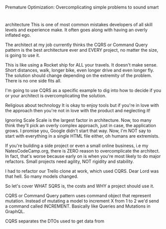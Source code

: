 Premature Optimization: Overcomplicating simple problems to sound smart

#

architecture
This is one of most common mistakes developers of all skill levels and experience make. It often goes along with having an overly inflated ego.

The architect at my job currently thinks the CQRS or Command Query pattern is the best architecture ever and EVERY project, no matter the size, is going to use it.

This is like using a Rocket ship for ALL your travels. It doesn't make sense. Short distances, walk, longer bike, even longer drive and even longer fly. The solution should change depending on the extremity of the problem. There is no one side fits all.

I'm going to use CQRS as a specific example to dig into how to decide if you or your architect is overcomplicating the solution.

Religious about technology
It is okay to enjoy tools but if you're in love with the approach then you're not in love with the product and neglecting it!

Ignoring Scale
Scale is the largest factor in architecture. Now, too many think they'll pick an overly complex approach, just in case, the application grows. I promise you, Google didn't start that way. Now, I'm NOT say to start with everything in a single HTML file either, oh humans are extremists.

If you're building a side project or even a small online business, i.e my NatesCodeCamp.org, there is ZERO reason to overcomplicate the architect. In fact, that's worse because early on is when you're most likely to do major refactors. Small projects need agility, NOT rigidity and stability.

I had to refactor our Trello clone at work, which used CQRS. Dear Lord was that hell. So many models changed.

So let's cover WHAT SQRS is, the costs and WHY a project should use it.

CQRS or Command Query pattern uses command object that represent mutation. Instead of mutating a model to increment X from 1 to 2 we'd send a command called INCREMENT. Basically like Queries and Mutations in GraphQL.

CQRS separates the DTOs used to get data from
